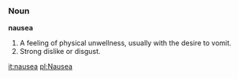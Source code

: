 ===Noun===
'''nausea'''

#A feeling of physical unwellness, usually with the desire to vomit.
#Strong dislike or disgust.

[[it:nausea]]
[[pl:Nausea]]